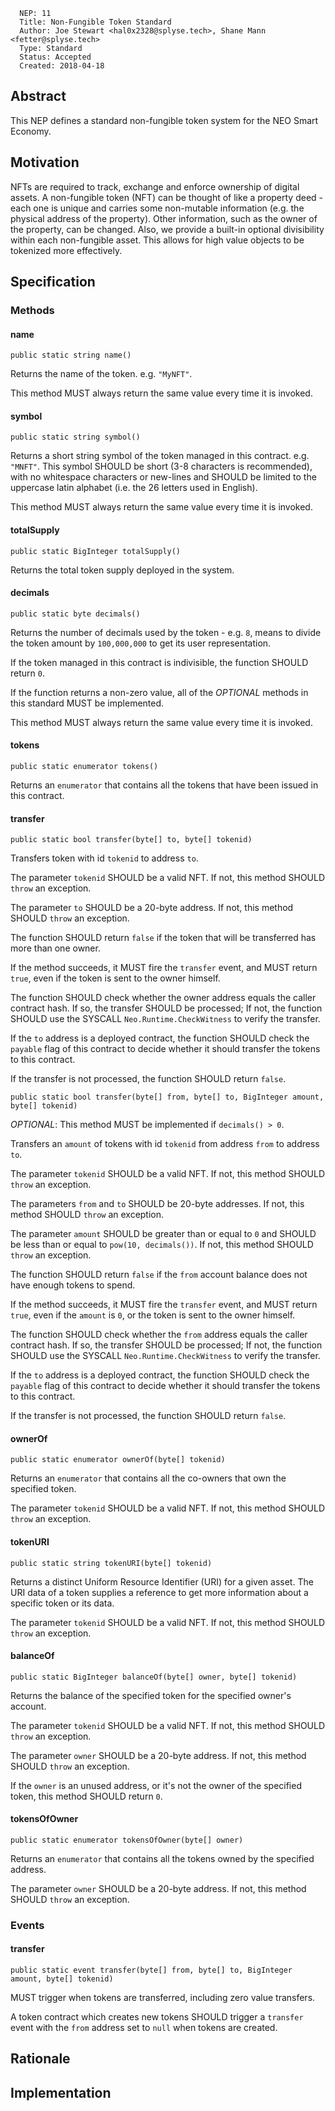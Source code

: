 <pre>
  NEP: 11
  Title: Non-Fungible Token Standard
  Author: Joe Stewart <hal0x2328@splyse.tech>, Shane Mann <fetter@splyse.tech>
  Type: Standard
  Status: Accepted
  Created: 2018-04-18
</pre>

==Abstract==

This NEP defines a standard non-fungible token system for the NEO Smart Economy.

==Motivation==

NFTs are required to track, exchange and enforce ownership of digital assets. A non-fungible token (NFT) can be thought of like a property deed - each one is unique and carries some non-mutable information (e.g. the physical address of the property). Other information, such as the owner of the property, can be changed. Also, we provide a built-in optional divisibility within each non-fungible asset. This allows for high value objects to be tokenized more effectively.

==Specification==

===Methods===

====name====

<pre>
public static string name()
</pre>

Returns the name of the token. e.g. <code>"MyNFT"</code>. 

This method MUST always return the same value every time it is invoked. 

====symbol====

<pre>
public static string symbol()
</pre>

Returns a short string symbol of the token managed in this contract. e.g. <code>"MNFT"</code>. This symbol SHOULD be short (3-8 characters is recommended), with no whitespace characters or new-lines and SHOULD be limited to the uppercase latin alphabet (i.e. the 26 letters used in English). 

This method MUST always return the same value every time it is invoked. 

====totalSupply====

<pre>
public static BigInteger totalSupply()
</pre>

Returns the total token supply deployed in the system.

====decimals====

<pre>
public static byte decimals()
</pre>

Returns the number of decimals used by the token - e.g. <code>8</code>, means to divide the token amount by <code>100,000,000</code> to get its user representation.

If the token managed in this contract is indivisible, the function SHOULD return <code>0</code>.

If the function returns a non-zero value, all of the ''OPTIONAL'' methods in this standard MUST be implemented.

This method MUST always return the same value every time it is invoked. 

====tokens====

<pre>
public static enumerator tokens()
</pre>

Returns an <code>enumerator</code> that contains all the tokens that have been issued in this contract.

====transfer====

<pre>
public static bool transfer(byte[] to, byte[] tokenid)
</pre>

Transfers token with id <code>tokenid</code> to address <code>to</code>.

The parameter <code>tokenid</code> SHOULD be a valid NFT. If not, this method SHOULD <code>throw</code> an exception.

The parameter <code>to</code> SHOULD be a 20-byte address. If not, this method SHOULD <code>throw</code> an exception.

The function SHOULD return <code>false</code> if the token that will be transferred has more than one owner.

If the method succeeds, it MUST fire the <code>transfer</code> event, and MUST return <code>true</code>, even if the token is sent to the owner himself.

The function SHOULD check whether the owner address equals the caller contract hash. If so, the transfer SHOULD be processed; If not, the function SHOULD use the SYSCALL <code>Neo.Runtime.CheckWitness</code> to verify the transfer.

If the <code>to</code> address is a deployed contract, the function SHOULD check the <code>payable</code> flag of this contract to decide whether it should transfer the tokens to this contract.

If the transfer is not processed, the function SHOULD return <code>false</code>.

<pre>
public static bool transfer(byte[] from, byte[] to, BigInteger amount, byte[] tokenid)
</pre>

''OPTIONAL'': This method MUST be implemented if <code>decimals() > 0</code>.

Transfers an <code>amount</code> of tokens with id <code>tokenid</code> from address <code>from</code> to address <code>to</code>.

The parameter <code>tokenid</code> SHOULD be a valid NFT. If not, this method SHOULD <code>throw</code> an exception.

The parameters <code>from</code> and <code>to</code> SHOULD be 20-byte addresses. If not, this method SHOULD <code>throw</code> an exception.

The parameter <code>amount</code> SHOULD be greater than or equal to <code>0</code> and SHOULD be less than or equal to <code>pow(10, decimals())</code>. If not, this method SHOULD <code>throw</code> an exception.

The function SHOULD return <code>false</code> if the <code>from</code> account balance does not have enough tokens to spend.

If the method succeeds, it MUST fire the <code>transfer</code> event, and MUST return <code>true</code>, even if the <code>amount</code> is <code>0</code>, or the token is sent to the owner himself.

The function SHOULD check whether the <code>from</code> address equals the caller contract hash. If so, the transfer SHOULD be processed; If not, the function SHOULD use the SYSCALL <code>Neo.Runtime.CheckWitness</code> to verify the transfer.

If the <code>to</code> address is a deployed contract, the function SHOULD check the <code>payable</code> flag of this contract to decide whether it should transfer the tokens to this contract.

If the transfer is not processed, the function SHOULD return <code>false</code>.

====ownerOf====

<pre>
public static enumerator ownerOf(byte[] tokenid)
</pre>

Returns an <code>enumerator</code> that contains all the co-owners that own the specified token.

The parameter <code>tokenid</code> SHOULD be a valid NFT. If not, this method SHOULD <code>throw</code> an exception.

====tokenURI====

<pre>
public static string tokenURI(byte[] tokenid)
</pre>

Returns a distinct Uniform Resource Identifier (URI) for a given asset. The URI data of a token supplies a reference to get more information about a specific token or its data.

The parameter <code>tokenid</code> SHOULD be a valid NFT. If not, this method SHOULD <code>throw</code> an exception.

====balanceOf====

<pre>
public static BigInteger balanceOf(byte[] owner, byte[] tokenid)
</pre>

Returns the balance of the specified token for the specified owner's account.

The parameter <code>tokenid</code> SHOULD be a valid NFT. If not, this method SHOULD <code>throw</code> an exception.

The parameter <code>owner</code> SHOULD be a 20-byte address. If not, this method SHOULD <code>throw</code> an exception.

If the <code>owner</code> is an unused address, or it's not the owner of the specified token, this method SHOULD return <code>0</code>.

====tokensOfOwner====

<pre>
public static enumerator tokensOfOwner(byte[] owner)
</pre>

Returns an <code>enumerator</code> that contains all the tokens owned by the specified address.

The parameter <code>owner</code> SHOULD be a 20-byte address. If not, this method SHOULD <code>throw</code> an exception.

===Events===

====transfer====

<pre>
public static event transfer(byte[] from, byte[] to, BigInteger amount, byte[] tokenid)
</pre>

MUST trigger when tokens are transferred, including zero value transfers.

A token contract which creates new tokens SHOULD trigger a <code>transfer</code> event with the <code>from</code> address set to <code>null</code> when tokens are created.

==Rationale==

==Implementation==
